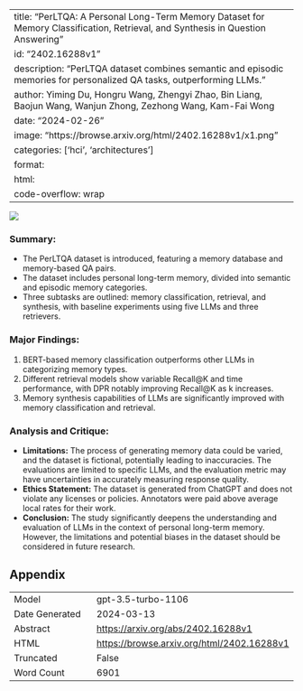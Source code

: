 
---
title: "PerLTQA: A Personal Long-Term Memory Dataset for Memory Classification, Retrieval, and Synthesis in Question Answering"
id: "2402.16288v1"
description: "PerLTQA dataset combines semantic and episodic memories for personalized QA tasks, outperforming LLMs."
author: Yiming Du, Hongru Wang, Zhengyi Zhao, Bin Liang, Baojun Wang, Wanjun Zhong, Zezhong Wang, Kam-Fai Wong
date: "2024-02-26"
image: "https://browse.arxiv.org/html/2402.16288v1/x1.png"
categories: ['hci', 'architectures']
format:
  html:
    code-overflow: wrap
---

![](https://browse.arxiv.org/html/2402.16288v1/x1.png)

### **Summary:**
- The PerLTQA dataset is introduced, featuring a memory database and memory-based QA pairs.
- The dataset includes personal long-term memory, divided into semantic and episodic memory categories.
- Three subtasks are outlined: memory classification, retrieval, and synthesis, with baseline experiments using five LLMs and three retrievers.

### **Major Findings:**
1. BERT-based memory classification outperforms other LLMs in categorizing memory types.
2. Different retrieval models show variable Recall@K and time performance, with DPR notably improving Recall@K as k increases.
3. Memory synthesis capabilities of LLMs are significantly improved with memory classification and retrieval.

### **Analysis and Critique:**
- **Limitations:** The process of generating memory data could be varied, and the dataset is fictional, potentially leading to inaccuracies. The evaluations are limited to specific LLMs, and the evaluation metric may have uncertainties in accurately measuring response quality.
- **Ethics Statement:** The dataset is generated from ChatGPT and does not violate any licenses or policies. Annotators were paid above average local rates for their work.
- **Conclusion:** The study significantly deepens the understanding and evaluation of LLMs in the context of personal long-term memory. However, the limitations and potential biases in the dataset should be considered in future research.

## Appendix

|          |          |
|----------|----------|
| Model     | gpt-3.5-turbo-1106       |
| Date Generated     | 2024-03-13       |
| Abstract | [https://arxiv.org/abs/2402.16288v1](https://arxiv.org/abs/2402.16288v1)        |
| HTML     | [https://browse.arxiv.org/html/2402.16288v1](https://browse.arxiv.org/html/2402.16288v1)       |
| Truncated       | False       |
| Word Count       | 6901       |